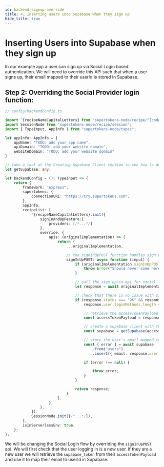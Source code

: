 ```yaml
---
id: backend-signup-override
title: 4. Inserting users into Supabase when they sign up
hide_title: true
---
```


# Inserting Users into Supabase when they sign up

In our example app a user can sign up via Social Login based authentication. We will need to override this API such that when a user signs up, their email mapped to their userId is stored in Supabase.

## Step 2: Overriding the Social Provider login function:

```ts
// config/backendConfig.ts

import ^{recipeNameCapitalLetters} from "supertokens-node/recipe/^{codeImportRecipeName}";
import SessionNode from "supertokens-node/recipe/session";
import { TypeInput, AppInfo } from "supertokens-node/types";

let appInfo: AppInfo = {
    appName: "TODO: add your app name",
    apiDomain: "TODO: add your website domain",
    websiteDomain: "TODO: add your website domain"
}

// take a look at the Creating Supabase Client section to see how to define getSupabase
let getSupabase: any;

let backendConfig = (): TypeInput => {
    return {
        framework: "express",
        supertokens: {
            connectionURI: "https://try.supertokens.com",
        },
        appInfo,
        recipeList: [
            ^{recipeNameCapitalLetters}.init({
                signInAndUpFeature:{
                    providers: [/*...*/]
                },
                override: {
                    apis: (originalImplementation) => {
                        return {
                            ...originalImplementation,

                            // the signInUpPOST function handles sign up/in via Social login
                            signInUpPOST: async function (input) {
                                if (originalImplementation.signInUpPOST === undefined) {
                                    throw Error("Should never come here");
                                }

                                // call the sign up/in api for social login
                                let response = await originalImplementation.signInUpPOST(input);

                                // check that there is no issue with sign up and that a new user is created
                                if (response.status === "OK" && response.createdNewRecipeUser &&
                                    response.user.loginMethods.length === 1) {

                                    // retrieve the accessTokenPayload from the user's session
                                    const accessTokenPayload = response.session.getAccessTokenPayload();

                                    // create a supabase client with the supabase_token from the accessTokenPayload
                                    const supabase = getSupabase(accessTokenPayload.supabase_token);

                                    // store the user's email mapped to their userId in Supabase
                                    const { error } = await supabase
                                        .from("users")
                                        .insert({ email: response.user.emails[0], user_id: response.user.id });

                                    if (error !== null) {

                                        throw error;
                                    }
                                }

                                return response;
                            }
                        };
                    },
                },
            }),
            SessionNode.init({/*...*/}),
        ],
        isInServerlessEnv: true,
    };
};
```

We will be changing the Social Login flow by overriding the `signInUpPOST` api. We will first check that the user logging in is a new user. If they are a new user we will retrieve the `supabase_token` from their `accessTokenPayload` and use it to map their email to userId in Supabase.
